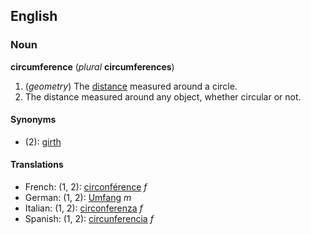 ==English==
===Noun===
'''circumference''' (''plural'' '''circumferences''')

#(''geometry'') The [[distance]] measured around a circle.
#The distance measured around any object, whether circular or not.

====Synonyms====
*(2): [[girth]]

====Translations====
*French: (1, 2): [[circonférence]] ''f''
*German: (1, 2): [[Umfang]] ''m''
*Italian: (1, 2): [[circonferenza]] ''f''
*Spanish: (1, 2): [[circunferencia]] ''f''